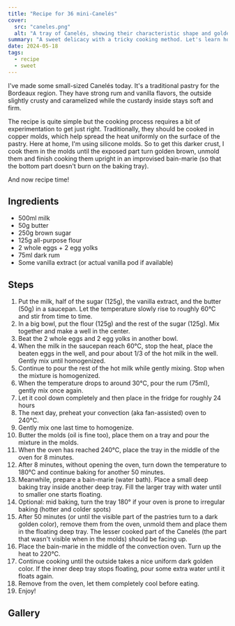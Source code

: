 ```yaml
---
title: "Recipe for 36 mini-Canelés"
cover:
  src: "caneles.png"
  alt: "A tray of Canelés, showing their characteristic shape and golden color"
summary: "A sweet delicacy with a tricky cooking method. Let's learn how to make them!"
date: 2024-05-18
tags:
  - recipe
  - sweet
---
```



I've made some small-sized Canelés today. It's a traditional pastry for the Bordeaux region. They have strong rum and vanilla flavors, the outside slightly crusty and caramelized while the custardy inside stays soft and firm.

The recipe is quite simple but the cooking process requires a bit of experimentation to get just right. Traditionally, they should be cooked in copper molds, which help spread the heat uniformly on the surface of the pastry. Here at home, I'm using silicone molds. So to get this darker crust, I cook them in the molds until the exposed part turn golden brown, unmold them and finish cooking them upright in an improvised bain-marie (so that the bottom part doesn't burn on the baking tray).

And now recipe time!

## Ingredients

- 500ml milk
- 50g butter
- 250g brown sugar
- 125g all-purpose flour
- 2 whole eggs + 2 egg yolks
- 75ml dark rum
- Some vanilla extract (or actual vanilla pod if available)

## Steps

1. Put the milk, half of the sugar (125g), the vanilla extract, and the butter (50g) in a saucepan. Let the temperature slowly rise to roughly 60°C and stir from time to time.
2. In a big bowl, put the flour (125g) and the rest of the sugar (125g). Mix together and make a well in the center.
3. Beat the 2 whole eggs and 2 egg yolks in another bowl.
4. When the milk in the saucepan reach 60°C, stop the heat, place the beaten eggs in the well, and pour about 1/3 of the hot milk in the well. Gently mix until homogenized.
5. Continue to pour the rest of the hot milk while gently mixing. Stop when the mixture is homogenized.
6. When the temperature drops to around 30°C, pour the rum (75ml), gently mix once again.
7. Let it cool down completely and then place in the fridge for roughly 24 hours
8. The next day, preheat your convection (aka fan-assisted) oven to 240°C.
9. Gently mix one last time to homogenize.
10. Butter the molds (oil is fine too), place them on a tray and pour the mixture in the molds.
11. When the oven has reached 240°C, place the tray in the middle of the oven for 8 minutes.
12. After 8 minutes, without opening the oven, turn down the temperature to 180°C and continue baking for another 50 minutes.
13. Meanwhile, prepare a bain-marie (water bath). Place a small deep baking tray inside another deep tray. Fill the larger tray with water until to smaller one starts floating.
14. Optional: mid baking, turn the tray 180° if your oven is prone to irregular baking (hotter and colder spots)
15. After 50 minutes (or until the visible part of the pastries turn to a dark golden color), remove them from the oven, unmold them and place them in the floating deep tray. The lesser cooked part of the Canelés (the part that wasn't visible when in the molds) should be facing up.
16. Place the bain-marie in the middle of the convection oven. Turn up the heat to 220°C.
17. Continue cooking until the outside takes a nice uniform dark golden color. If the inner deep tray stops floating, pour some extra water until it floats again.
18. Remove from the oven, let them completely cool before eating.
19. Enjoy!

## Gallery

<MdxImage
  src={canelesCloser}
  alt="A tray of fresh Canelés, highlighting their dark golden color and shiny surface"
  caption
/>
<MdxImage
  src={canelesClosup}
  alt="A view from above of the Canelés, showing their characteristic shape"
  caption
/>
<MdxImage
  src={canelesClosupInside}
  alt="The inside of a Canelé, showing the contrast between the crusty outside and the custardy inside"
  caption
/>
